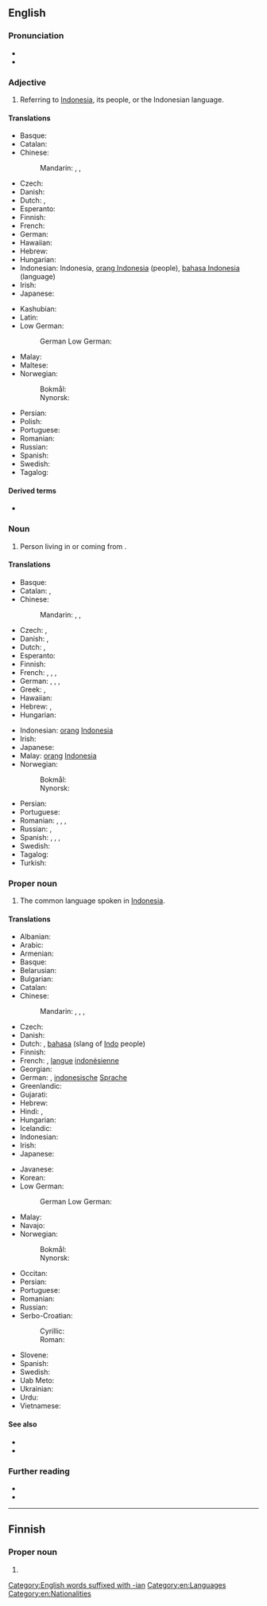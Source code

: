 {{also|indonesian}}
==English==
{{interwiktionary|code=id}}
{{wikipedia|lang=en}}

===Pronunciation===
* {{audio|en-us-Indonesian.ogg|Audio (US)|lang=en}}
* {{rhymes|iːʒən|lang=en}}

===Adjective===
{{en-adj|-}}

# Referring to [[Indonesia]], its people, or the Indonesian language.

====Translations====
{{trans-top|referring to [[Indonesia]]}}
* Basque: {{t|eu|indonesiar}}
* Catalan: {{t+|ca|indonesi}}
* Chinese:
*: Mandarin: {{t+|cmn|印度尼西亞|alt=印度尼西的|sc=Hani}}, {{t+|cmn|印度尼西亚|tr=Yìndùníxīyà de|alt=印度尼西亚的|sc=Hani}}, {{t+|cmn|印尼|tr=Yìnní de|alt=印尼的|sc=Hani}}
* Czech: {{t+|cs|indonéský}}
* Danish: {{t|da|indonesisk}}
* Dutch: {{t+|nl|Indonesisch}}, {{t+|nl|Indonesische}}
* Esperanto: {{t|eo|indonezia}}
* Finnish: {{t+|fi|indonesialainen}}
* French: {{t+|fr|indonésien}}
* German: {{t+|de|indonesisch}}
* Hawaiian: {{t|haw|ʻInidonesia}}
* Hebrew: {{t|he|אינדונזי|tr=Indonezi}}
* Hungarian: {{t+|hu|indonéz}}
* Indonesian: Indonesia, [[orang Indonesia]] (people), [[bahasa Indonesia]] (language)
* Irish: {{t|ga|Indinéiseach}}
* Japanese: {{t|ja|インドネシアの|tr=indoneshia-no}}
{{trans-mid}}
* Kashubian: {{t|csb|indonezëjsczi}}
* Latin: {{t|la|indonesicus}}
* Low German:
*: German Low German: {{t|nds-de|indoneesch}} {{qualifier|Northern Low German}}
* Malay: {{t+|ms|Indonesia}}
* Maltese: {{t|mt|Indoneżjan}}
* Norwegian:
*: Bokmål: {{t+|nb|indonesisk}}
*: Nynorsk: {{t+|nn|indonesisk}}
* Persian: {{t|fa|اندونزیایی|tr=Andonesiyayi}}
* Polish: {{t+|pl|indonezyjski}}
* Portuguese: {{t+|pt|indonésio}}
* Romanian: {{t+|ro|indonezian|m}}
* Russian: {{t+|ru|индонези́йский|tr=indonɛzíjskij}}
* Spanish: {{t+|es|indonesio}}
* Swedish: {{t+|sv|indonesisk}}
* Tagalog: {{t|tl|Indonesyahin}}
{{trans-bottom}}

====Derived terms====
* {{l|en|Indonesianness}}

===Noun===
{{en-noun}}

# Person living in or coming from {{w|Indonesia}}.

====Translations====
{{trans-top|person}}
* Basque: {{t|eu|indonesiar}}
* Catalan: {{t+|ca|indonesi|m}}, {{t+|ca|indonèsia|f}}
* Chinese:
*: Mandarin: {{t+|cmn|印度尼西亞人|sc=Hani}}, {{t+|cmn|印度尼西亚人|tr=Yìndùníxīyà rén|sc=Hani}}, {{t|cmn|印尼人|tr=Yìnní rén|sc=Hani}}
* Czech: {{t|cs|Indonésan|m}}, {{t|cs|Indonésanka|f}}
* Danish: {{t|da|Indoneser}}, {{t|da|Indonesere|p}}
* Dutch: {{t+|nl|Indonesiër|m}}, {{t+|nl|Indonesische|f}}
* Esperanto: {{t|eo|indoneziano}}
* Finnish: {{t+|fi|indonesialainen}}
* French: {{t+|fr|Indonésien|m}}, {{t+|fr|Indonésienne|f}}, {{t+|fr|Indonésiens|m-p}}, {{t+|fr|Indonésiennes|f-p}}
* German: {{t+|de|Indonesier|m}}, {{t+|de|Indonesierin|f}}, {{t+|de|Indonesier|m-p}}, {{t+|de|Indonesierinnen|f-p}}
* Greek: {{t+|el|Ινδονήσιος|m}}, {{t|el|Ινδονήσια|f}}
* Hawaiian: {{t|haw|ʻInidonesia}}
* Hebrew: {{t|he|אינדונזי|tr=Indonezi|m}}, {{t|he|אינדונזית|tr=Indonezit|f}}
* Hungarian: {{t+|hu|indonéz}}
{{trans-mid}}
* Indonesian: [[orang]] [[Indonesia]]
* Irish: {{t|ga|Indinéiseach|m}}
* Japanese: {{t|ja|インドネシア人|tr=Indoneshia-jin}}
* Malay: [[orang]] [[Indonesia]]
* Norwegian:
*: Bokmål: {{t|nb|indonesier|m}}
*: Nynorsk: {{t+|nn|indonesiar|m}}
* Persian: {{t|fa|اندونزیایی|tr=Andonesiyayi}}
* Portuguese: {{t+|pt|indonésio|m}}
* Romanian: {{t+|ro|indonezian|m}}, {{t|ro|indoneziancă|f}}, {{t|ro|indonezieni|m-p}}, {{t|ro|indonezience|f-p}}
* Russian: {{t+|ru|индонези́ец|m|tr=indonɛzíjec}}, {{t+|ru|индонези́йка|f|tr=indonɛzíjka}}
* Spanish: {{t+|es|indonesio|m}}, {{t+|es|indonesia|f}}, {{t+|es|indonesios|m-p}}, {{t+|es|indonesias|f-p}}
* Swedish: {{t+|sv|indones}}
* Tagalog: {{t|tl|Indonesyahin}}
* Turkish: {{t+|tr|Endonezyalı}}
{{trans-bottom}}

===Proper noun===
{{en-proper noun}}

# The common language spoken in [[Indonesia]].

====Translations====
{{trans-top|language}}
* Albanian: {{t+|sq|gjuha indoneziane}}
* Arabic: {{t|ar|إِنْدُونِيسِيَّة|f}}
* Armenian: {{t|hy|ինդոնեզերեն}}
* Basque: {{t+|eu|indonesiera}}
* Belarusian: {{t|be|інданезійская|f|tr=indanezíjskaja|sc=Cyrl}}
* Bulgarian: {{t|bg|индонезийски|m|tr=indonezíjski|sc=Cyrl}}
* Catalan: {{t+|ca|indonesi|m}}
* Chinese:
*: Mandarin: {{t+|cmn|印度尼西亞語|sc=Hani}}, {{t+|cmn|印度尼西亚语|tr=Yìndùníxīyà yǔ|sc=Hani}}, {{t+|cmn|印尼語|sc=Hani}}, {{t+|cmn|印尼语|tr=Yìnní yǔ|sc=Hani}}
* Czech: {{t+|cs|indonéština|f}}
* Danish: {{t|da|Indonesisk}}
* Dutch: {{t+|nl|Indonesisch|n}}, [[bahasa]] (slang of [[Indo]] people)
* Finnish: {{t+|fi|indonesia}}
* French: {{t+|fr|indonésien|m}}, [[langue]] [[indonésienne]] {{g|f}}
* Georgian: {{t|ka|ინდონეზიური}}
* German: {{t+|de|Indonesisch|n}}, [[indonesische]] [[Sprache]] {{g|f}}
* Greenlandic: {{t|kl|indonesiamiutut}}
* Gujarati: {{t+|gu|ઇન્ડોનેશિયન|tr=inḍoneśiyan|sc=Gujr}}
* Hebrew: {{t|he|אִינְדּוֹנֶזִית|f|tr=indonezít|sc=Hebr}}
* Hindi: {{t+|hi|इन्डोनेशियन|tr=inḍoneśiyan|sc=Deva}}, {{t|hi|इन्डोनेशियाई|f|tr=inḍoneśiyā'ī|sc=Deva}}
* Hungarian: {{t+|hu|indonéz}}
* Icelandic: {{t+|is|indónesíska}}
* Indonesian: {{t+|id|bahasa Indonesia}}
* Irish: {{t|ga|Indinéisis|f}}
* Japanese: {{t+|ja|インドネシア語|tr=Indoneshia-go|sc=Jpan}}
{{trans-mid}}
* Javanese: {{t|jv|basa Indonesia}}
* Korean: {{t+|ko|인도네시아어|tr=Indonesia-eo|sc=Kore}}
* Low German:
*: German Low German: {{t+|nds-de|Indoneessch|n}} {{qualifier|Northern Low German}}
* Malay: {{t|ms|bahasa Indonesia}}
* Navajo: {{t|nv|Indoníízha bizaad}}
* Norwegian:
*: Bokmål: {{t+|nb|indonesisk|m}}
*: Nynorsk: {{t+|nn|indonesisk|m}}
* Occitan: {{t+|oc|indonesian|m}}
* Persian: {{t|fa|اندونزیایی|tr=enduneziyâyi|sc=fa-Arab}}
* Portuguese: {{t+|pt|indonésio|m}}
* Romanian: {{t+|ro|indoneziană|f}}
* Russian: {{t+|ru|индонези́йский|m|tr=indonɛzíjskij}}
* Serbo-Croatian:
*: Cyrillic: {{t|sh|индонезијски|m}}
*: Roman: {{t+|sh|indonezijski|m}}
* Slovene: {{t|sl|indonezijščina|f}}
* Spanish: {{t+|es|indonesio|m}}
* Swedish: {{t+|sv|indonesiska|c}}
* Uab Meto: {{t|aoz|uab Indonesia}}
* Ukrainian: {{t+|uk|індонезійська|f|tr=indonezíjs'ka|sc=Cyrl}}
* Urdu: {{t|ur|انڈونیشیائی|f|tr=inḍoneśiyā'ī|sc=ur-Arab}}
* Vietnamese: {{t|vi|tiếng In-đô-nê-xi-a}}
{{trans-bottom}}

====See also====
* {{langcat|id}}
* {{langlist}}

===Further reading===
* {{ISO 639|link=Ethnologue|1code=id|code=ind}}
* {{R:Webster 1913}}

[[Category:English words suffixed with -ian]]
[[Category:en:Languages]]
[[Category:en:Nationalities]]

----

==Finnish==

===Proper noun===
{{head|fi|proper noun form}}

# {{fi-form of|case=genitive|pl=singular|Indonesia}}